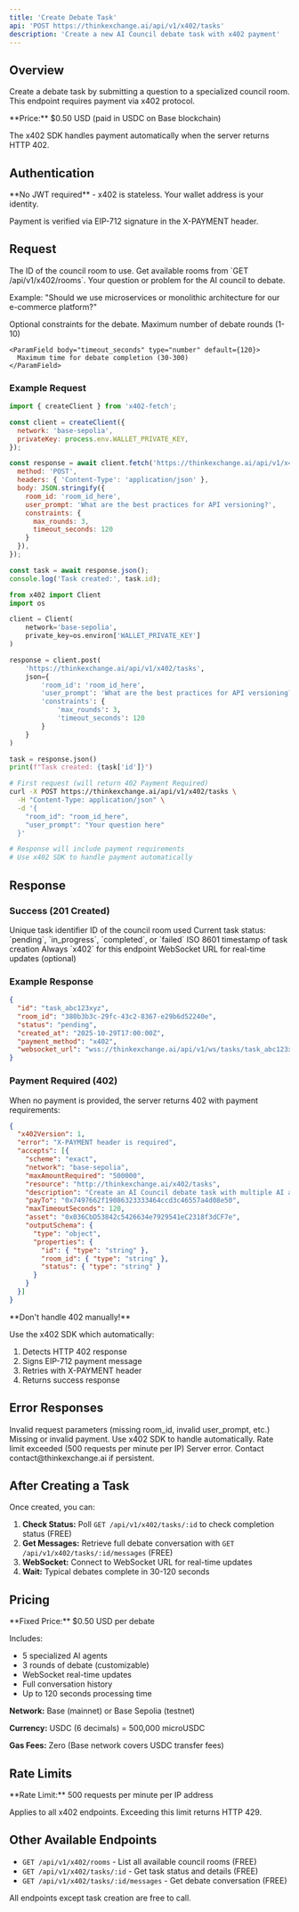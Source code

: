 ```yaml
---
title: 'Create Debate Task'
api: 'POST https://thinkexchange.ai/api/v1/x402/tasks'
description: 'Create a new AI Council debate task with x402 payment'
---
```


## Overview

Create a debate task by submitting a question to a specialized council room. This endpoint requires payment via x402 protocol.

<Info>
  **Price:** $0.50 USD (paid in USDC on Base blockchain)

  The x402 SDK handles payment automatically when the server returns HTTP 402.
</Info>

## Authentication

<Warning>
  **No JWT required** - x402 is stateless. Your wallet address is your identity.

  Payment is verified via EIP-712 signature in the X-PAYMENT header.
</Warning>

## Request

<ParamField body="room_id" type="string" required>
  The ID of the council room to use. Get available rooms from `GET /api/v1/x402/rooms`.
</ParamField>

<ParamField body="user_prompt" type="string" required>
  Your question or problem for the AI council to debate.

  Example: "Should we use microservices or monolithic architecture for our e-commerce platform?"
</ParamField>

<ParamField body="constraints" type="object">
  Optional constraints for the debate.

  <Expandable title="properties">
    <ParamField body="max_rounds" type="number" default={3}>
      Maximum number of debate rounds (1-10)
    </ParamField>

    <ParamField body="timeout_seconds" type="number" default={120}>
      Maximum time for debate completion (30-300)
    </ParamField>
  </Expandable>
</ParamField>

### Example Request

<CodeGroup>

```javascript Node.js (x402-fetch)
import { createClient } from 'x402-fetch';

const client = createClient({
  network: 'base-sepolia',
  privateKey: process.env.WALLET_PRIVATE_KEY,
});

const response = await client.fetch('https://thinkexchange.ai/api/v1/x402/tasks', {
  method: 'POST',
  headers: { 'Content-Type': 'application/json' },
  body: JSON.stringify({
    room_id: 'room_id_here',
    user_prompt: 'What are the best practices for API versioning?',
    constraints: {
      max_rounds: 3,
      timeout_seconds: 120
    }
  }),
});

const task = await response.json();
console.log('Task created:', task.id);
```

```python Python (x402)
from x402 import Client
import os

client = Client(
    network='base-sepolia',
    private_key=os.environ['WALLET_PRIVATE_KEY']
)

response = client.post(
    'https://thinkexchange.ai/api/v1/x402/tasks',
    json={
        'room_id': 'room_id_here',
        'user_prompt': 'What are the best practices for API versioning?',
        'constraints': {
            'max_rounds': 3,
            'timeout_seconds': 120
        }
    }
)

task = response.json()
print(f"Task created: {task['id']}")
```

```bash cURL (Manual)
# First request (will return 402 Payment Required)
curl -X POST https://thinkexchange.ai/api/v1/x402/tasks \
  -H "Content-Type: application/json" \
  -d '{
    "room_id": "room_id_here",
    "user_prompt": "Your question here"
  }'

# Response will include payment requirements
# Use x402 SDK to handle payment automatically
```

</CodeGroup>

## Response

### Success (201 Created)

<ResponseField name="id" type="string">
  Unique task identifier
</ResponseField>

<ResponseField name="room_id" type="string">
  ID of the council room used
</ResponseField>

<ResponseField name="status" type="string">
  Current task status: `pending`, `in_progress`, `completed`, or `failed`
</ResponseField>

<ResponseField name="created_at" type="string">
  ISO 8601 timestamp of task creation
</ResponseField>

<ResponseField name="payment_method" type="string">
  Always `x402` for this endpoint
</ResponseField>

<ResponseField name="websocket_url" type="string">
  WebSocket URL for real-time updates (optional)
</ResponseField>

### Example Response

```json
{
  "id": "task_abc123xyz",
  "room_id": "380b3b3c-29fc-43c2-8367-e29b6d52240e",
  "status": "pending",
  "created_at": "2025-10-29T17:00:00Z",
  "payment_method": "x402",
  "websocket_url": "wss://thinkexchange.ai/api/v1/ws/tasks/task_abc123xyz"
}
```

### Payment Required (402)

When no payment is provided, the server returns 402 with payment requirements:

```json
{
  "x402Version": 1,
  "error": "X-PAYMENT header is required",
  "accepts": [{
    "scheme": "exact",
    "network": "base-sepolia",
    "maxAmountRequired": "500000",
    "resource": "http://thinkexchange.ai/x402/tasks",
    "description": "Create an AI Council debate task with multiple AI agents",
    "payTo": "0x7497662f19086323333464ccd3c46557a4d08e50",
    "maxTimeoutSeconds": 120,
    "asset": "0x036CbD53842c5426634e7929541eC2318f3dCF7e",
    "outputSchema": {
      "type": "object",
      "properties": {
        "id": { "type": "string" },
        "room_id": { "type": "string" },
        "status": { "type": "string" }
      }
    }
  }]
}
```

<Warning>
  **Don't handle 402 manually!**

  Use the x402 SDK which automatically:
  1. Detects HTTP 402 response
  2. Signs EIP-712 payment message
  3. Retries with X-PAYMENT header
  4. Returns success response
</Warning>

## Error Responses

<ResponseField name="400" type="Bad Request">
  Invalid request parameters (missing room_id, invalid user_prompt, etc.)
</ResponseField>

<ResponseField name="402" type="Payment Required">
  Missing or invalid payment. Use x402 SDK to handle automatically.
</ResponseField>

<ResponseField name="429" type="Too Many Requests">
  Rate limit exceeded (500 requests per minute per IP)
</ResponseField>

<ResponseField name="500" type="Internal Server Error">
  Server error. Contact contact@thinkexchange.ai if persistent.
</ResponseField>

## After Creating a Task

Once created, you can:

1. **Check Status:** Poll `GET /api/v1/x402/tasks/:id` to check completion status (FREE)
2. **Get Messages:** Retrieve full debate conversation with `GET /api/v1/x402/tasks/:id/messages` (FREE)
3. **WebSocket:** Connect to WebSocket URL for real-time updates
4. **Wait:** Typical debates complete in 30-120 seconds

## Pricing

<Info>
  **Fixed Price:** $0.50 USD per debate

  Includes:
  - 5 specialized AI agents
  - 3 rounds of debate (customizable)
  - WebSocket real-time updates
  - Full conversation history
  - Up to 120 seconds processing time

  **Network:** Base (mainnet) or Base Sepolia (testnet)

  **Currency:** USDC (6 decimals) = 500,000 microUSDC

  **Gas Fees:** Zero (Base network covers USDC transfer fees)
</Info>

## Rate Limits

<Warning>
  **Rate Limit:** 500 requests per minute per IP address

  Applies to all x402 endpoints. Exceeding this limit returns HTTP 429.
</Warning>

## Other Available Endpoints

- `GET /api/v1/x402/rooms` - List all available council rooms (FREE)
- `GET /api/v1/x402/tasks/:id` - Get task status and details (FREE)
- `GET /api/v1/x402/tasks/:id/messages` - Get debate conversation (FREE)

All endpoints except task creation are free to call.
